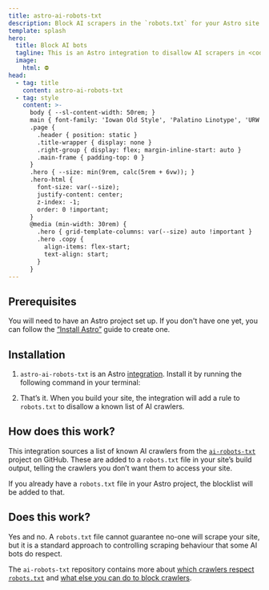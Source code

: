 ```yaml
---
title: astro-ai-robots-txt
description: Block AI scrapers in the `robots.txt` for your Astro site
template: splash
hero:
  title: Block AI bots
  tagline: This is an Astro integration to disallow AI scrapers in <code>robots.txt</code>
  image:
    html: ⛔️
head:
  - tag: title
    content: astro-ai-robots-txt
  - tag: style
    content: >-
      body { --sl-content-width: 50rem; }
      main { font-family: 'Iowan Old Style', 'Palatino Linotype', 'URW Palladio L', P052, serif; }
      .page {
        .header { position: static }
        .title-wrapper { display: none }
        .right-group { display: flex; margin-inline-start: auto }
        .main-frame { padding-top: 0 }
      }
      .hero { --size: min(9rem, calc(5rem + 6vw)); }
      .hero-html {
        font-size: var(--size);
        justify-content: center;
        z-index: -1;
        order: 0 !important;
      }
      @media (min-width: 30rem) {
        .hero { grid-template-columns: var(--size) auto !important }
        .hero .copy {
          align-items: flex-start;
          text-align: start;
        }
      }
---
```


## Prerequisites

You will need to have an Astro project set up.
If you don't have one yet, you can follow the [“Install Astro”](https://docs.astro.build/en/install-and-setup/) guide to create one.

## Installation


<Steps>

1. `astro-ai-robots-txt` is an Astro [integration](https://docs.astro.build/en/guides/integrations-guide/).
   Install it by running the following command in your terminal:

   <PackageManagers type="exec" pkg="astro" args="add astro-ai-robots-txt" />

2. That’s it.
   When you build your site, the integration will add a rule to `robots.txt` to disallow a known list of AI crawlers.

</Steps>

## How does this work?

This integration sources a list of known AI crawlers from the [`ai-robots-txt`](https://github.com/ai-robots-txt/ai.robots.txt/) project on GitHub.
These are added to a `robots.txt` file in your site’s build output, telling the crawlers you don’t want them to access your site.

If you already have a `robots.txt` file in your Astro project, the blocklist will be added to that.

## Does this work?

Yes and no.
A `robots.txt` file cannot guarantee no-one will scrape your site, but it is a standard approach to controlling scraping behaviour that some AI bots do respect.

The `ai-robots-txt` repository contains more about [which crawlers respect `robots.txt`](https://github.com/ai-robots-txt/ai.robots.txt/blob/main/table-of-bot-metrics.md) and [what else you can do to block crawlers](https://github.com/ai-robots-txt/ai.robots.txt/blob/main/FAQ.md#what-can-we-do-if-a-bot-doesnt-respect-robotstxt).
